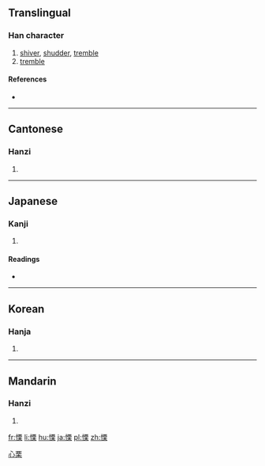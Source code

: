 {{xsee|[[栗]]''' (different character in Japan)''' }}

==Translingual==

===Han character===
{{Han char|rn=61|rad=心|as=10|sn=13|four=9109<sub>4</sub>|canj=心一田木 (PMWD)}}

# [[shiver]], [[shudder]], [[tremble]]
# [[tremble]]

====References====
* {{Han ref|kx=0397.200|dkj=11042|dj=0736.130|hdz=42336.040|uh=6144|ud=24900|bh=B758|bd=46936}}

----

==Cantonese==

===Hanzi===
{{yue-hanzi|jyut=|y=leut6|sim=栗}}

# {{defn|lang=yue|sort=心10}}

----

==Japanese==

===Kanji===
{{ja-kanji|grade=|rs=心10}}

# {{defn|lang=ja|sort=心10}}

====Readings====
* {{ja-readings|on=[[りつ]] (ritsu)|kun=[[おそれる]] (osoreru), [[おののく]] (ononoku)}}

----

==Korean==

===Hanja===
{{ko-hanja|hangeul=[[률]]>[[율]]|eumhun=|rv=ryul>yul|mr=ryul>yul|y=lyul>yul}}

# {{defn|lang=ko|sort=心10}}

[[Category:CJKV simplified characters which already existed as traditional characters|心栗]]

----

==Mandarin==

===Hanzi===
{{cmn-hanzi|sim=栗|pin=[[lì]] ([[li4]])|wg=li<sup>4</sup>}}

# {{defn|lang=cmn|sort=心10}}

[[fr:慄]]
[[li:慄]]
[[hu:慄]]
[[ja:慄]]
[[pl:慄]]
[[zh:慄]]